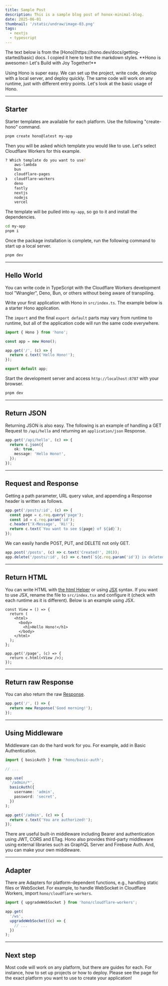```yaml
---
title: Sample Post
description: This is a sample blog post of honox-minimal-blog.
date: 2025-06-01
thumbnail: '/static/undraw/image-03.png'
tags:
  - nextjs
  - typescript
---
```


<Callout title="Note:">
  The text below is from the [Hono](https://hono.dev/docs/getting-started/basic)
  docs. I copied it here to test the markdown styles. **Hono is awesome🔥 Let's
  Build with Joy Together!**
</Callout>

Using Hono is super easy. We can set up the project, write code, develop with a local server, and deploy quickly. The same code will work on any runtime, just with different entry points. Let's look at the basic usage of Hono.

---

## Starter

Starter templates are available for each platform. Use the following "create-hono" command.

```sh
pnpm create hono@latest my-app
```

Then you will be asked which template you would like to use.
Let's select Cloudflare Workers for this example.

```sh
? Which template do you want to use?
    aws-lambda
    bun
    cloudflare-pages
❯   cloudflare-workers
    deno
    fastly
    nextjs
    nodejs
    vercel
```

The template will be pulled into `my-app`, so go to it and install the dependencies.

```sh [pnpm]
cd my-app
pnpm i
```

Once the package installation is complete, run the following command to start up a local server.

```sh [pnpm]
pnpm dev
```

---

## Hello World

You can write code in TypeScript with the Cloudflare Workers development tool "Wrangler", Deno, Bun, or others without being aware of transpiling.

Write your first application with Hono in `src/index.ts`. The example below is a starter Hono application.

The `import` and the final `export default` parts may vary from runtime to runtime,
but all of the application code will run the same code everywhere.

```ts showLineNumbers title="src/index.ts"
import { Hono } from 'hono';

const app = new Hono();

app.get('/', (c) => {
  return c.text('Hello Hono!');
});

export default app;
```

Start the development server and access `http://localhost:8787` with your browser.

```sh
pnpm dev
```

---

## Return JSON

Returning JSON is also easy. The following is an example of handling a GET Request to `/api/hello` and returning an `application/json` Response.

```ts showLineNumbers
app.get('/api/hello', (c) => {
  return c.json({
    ok: true,
    message: 'Hello Hono!',
  });
});
```

---

## Request and Response

Getting a path parameter, URL query value, and appending a Response header is written as follows.

```ts showLineNumbers
app.get('/posts/:id', (c) => {
  const page = c.req.query('page');
  const id = c.req.param('id');
  c.header('X-Message', 'Hi!');
  return c.text(`You want to see ${page} of ${id}`);
});
```

We can easily handle POST, PUT, and DELETE not only GET.

```ts showLineNumbers
app.post('/posts', (c) => c.text('Created!', 201));
app.delete('/posts/:id', (c) => c.text(`${c.req.param('id')} is deleted!`));
```

---

## Return HTML

You can write HTML with [the html Helper](/docs/helpers/html) or using [JSX](/docs/guides/jsx) syntax. If you want to use JSX, rename the file to `src/index.tsx` and configure it (check with each runtime as it is different). Below is an example using JSX.

```tsx showLineNumbers title="src/index.tsx"
const View = () => {
  return (
    <html>
      <body>
        <h1>Hello Hono!</h1>
      </body>
    </html>
  );
};

app.get('/page', (c) => {
  return c.html(<View />);
});
```

---

## Return raw Response

You can also return the raw [Response](https://developer.mozilla.org/en-US/docs/Web/API/Response).

```ts
app.get('/', () => {
  return new Response('Good morning!');
});
```

---

## Using Middleware

Middleware can do the hard work for you.
For example, add in Basic Authentication.

```ts showLineNumbers
import { basicAuth } from 'hono/basic-auth';

// ...

app.use(
  '/admin/*',
  basicAuth({
    username: 'admin',
    password: 'secret',
  })
);

app.get('/admin', (c) => {
  return c.text('You are authorized!');
});
```

There are useful built-in middleware including Bearer and authentication using JWT, CORS and ETag.
Hono also provides third-party middleware using external libraries such as GraphQL Server and Firebase Auth.
And, you can make your own middleware.

---

## Adapter

There are Adapters for platform-dependent functions, e.g., handling static files or WebSocket.
For example, to handle WebSocket in Cloudflare Workers, import `hono/cloudflare-workers`.

```ts showLineNumbers
import { upgradeWebSocket } from 'hono/cloudflare-workers';

app.get(
  '/ws',
  upgradeWebSocket((c) => {
    // ...
  })
);
```

---

## Next step

Most code will work on any platform, but there are guides for each.
For instance, how to set up projects or how to deploy.
Please see the page for the exact platform you want to use to create your application!

